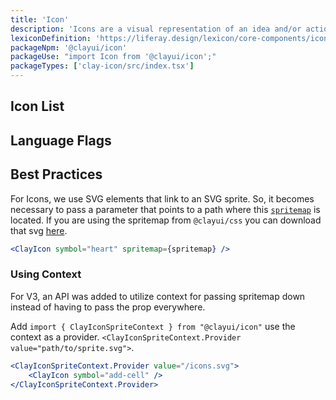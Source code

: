 ```yaml
---
title: 'Icon'
description: 'Icons are a visual representation of an idea and/or action.'
lexiconDefinition: 'https://liferay.design/lexicon/core-components/icons/'
packageNpm: '@clayui/icon'
packageUse: "import Icon from '@clayui/icon';"
packageTypes: ['clay-icon/src/index.tsx']
---
```



## Icon List

<IconSearch source={iconsData} />

## Language Flags

<IconSearch
	label="Search Flags"
	placeholder="Search Flags..."
	source={flagsData}
/>

## Best Practices

For Icons, we use SVG elements that link to an SVG sprite. So, it becomes necessary to pass a parameter that points to a path where this [`spritemap`](#api-spritemap) is located.
If you are using the spritemap from `@clayui/css` you can download that svg [here](https://github.com/liferay/clay/blob/master/clayui.com/static/images/icons/icons.svg).

```jsx
<ClayIcon symbol="heart" spritemap={spritemap} />
```

### Using Context

<div className="clay-site-alert alert alert-info">
	For V3, an API was added to utilize context for passing spritemap down
	instead of having to pass the prop everywhere.
</div>

Add `import { ClayIconSpriteContext } from "@clayui/icon"` use the context as a provider. `<ClayIconSpriteContext.Provider value="path/to/sprite.svg">`.

```jsx
<ClayIconSpriteContext.Provider value="/icons.svg">
	<ClayIcon symbol="add-cell" />
</ClayIconSpriteContext.Provider>
```
